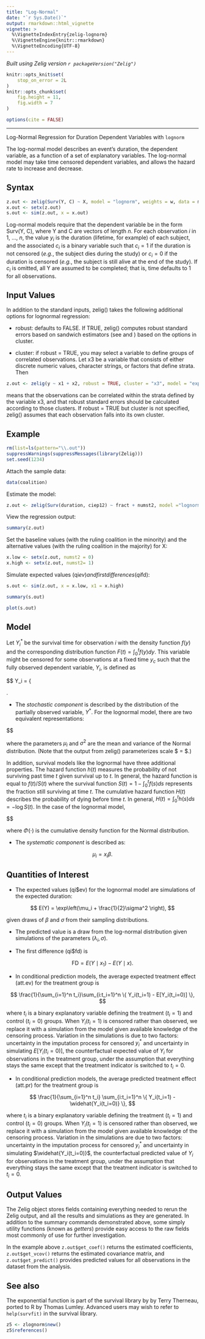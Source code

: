 ```yaml
---
title: "Log-Normal"
date: "`r Sys.Date()`"
output: rmarkdown::html_vignette
vignette: >
  %\VignetteIndexEntry{zelig-lognorm}
  %\VignetteEngine{knitr::rmarkdown}
  %\VignetteEncoding{UTF-8}
---
```


*Built using Zelig version `r packageVersion("Zelig")`*

```r
knitr::opts_knit$set(
    stop_on_error = 2L
)
knitr::opts_chunk$set(
    fig.height = 11,
    fig.width = 7
)

options(cite = FALSE)
```
---

Log-Normal Regression for Duration Dependent Variables with `lognorm`

The log-normal model describes an event’s duration, the dependent
variable, as a function of a set of explanatory variables. The
log-normal model may take time censored dependent variables, and allows
the hazard rate to increase and decrease.

Syntax
------

```r
z.out <- zelig(Surv(Y, C) ~ X, model = "lognorm", weights = w, data = mydata)
x.out <- setx(z.out)
s.out <- sim(z.out, x = x.out)
```

Log-normal models require that the dependent variable be in the form
Surv(Y, C), where Y and C are vectors of length $n$. For each
observation $i$ in 1, …, $n$, the value $y_i$ is the
duration (lifetime, for example) of each subject, and the associated
$c_i$ is a binary variable such that $c_i = 1$ if the
duration is not censored (*e.g.*, the subject dies during the study) or
$c_i = 0$ if the duration is censored (*e.g.*, the subject is
still alive at the end of the study). If $c_i$ is omitted, all Y
are assumed to be completed; that is, time defaults to 1 for all
observations.

Input Values
------

In addition to the standard inputs, zelig() takes the following
additional options for lognormal regression:

-  robust: defaults to FALSE. If TRUE, zelig() computes robust standard
   errors based on sandwich estimators (see and ) based on the options
   in cluster.

-  cluster: if robust = TRUE, you may select a variable to define groups
   of correlated observations. Let x3 be a variable that consists of
   either discrete numeric values, character strings, or factors that
   define strata. Then

```r
z.out <- zelig(y ~ x1 + x2, robust = TRUE, cluster = "x3", model = "exp", data = mydata)
```

means that the observations can be correlated within the strata
defined by the variable x3, and that robust standard errors should be
calculated according to those clusters. If robust = TRUE but cluster
is not specified, zelig() assumes that each observation falls into
its own cluster.

Example
------

```r
rm(list=ls(pattern="\\.out"))
suppressWarnings(suppressMessages(library(Zelig)))
set.seed(1234)
```

Attach the sample data:

```r
data(coalition)
```

Estimate the model:

```r
z.out <- zelig(Surv(duration, ciep12) ~ fract + numst2, model ="lognorm",  data = coalition)
```

View the regression output:

```r
summary(z.out)
```

Set the baseline values (with the ruling coalition in the minority) and
the alternative values (with the ruling coalition in the majority) for
X:

```r
x.low <- setx(z.out, numst2 = 0)
x.high <- setx(z.out, numst2= 1)
```

Simulate expected values (qi$ev) and first differences (qi$fd):

```r
s.out <- sim(z.out, x = x.low, x1 = x.high)
```

```r
summary(s.out)
```

```r
plot(s.out)
```

Model
------

Let $Y_i^*$ be the survival time for observation $i$ with
the density function $f(y)$ and the corresponding distribution
function $F(t)=\int_{0}^t f(y) dy$. This variable might be
censored for some observations at a fixed time $y_c$ such that the
fully observed dependent variable, $Y_i$, is defined as

$$
    Y_i = \left\{ \begin{array}{ll}
        Y_i^* & \textrm{if }Y_i^* \leq y_c \\
         y_c & \textrm{if }Y_i^* > y_c \\
       \end{array} \right.

-  The *stochastic component* is described by the distribution of the
   partially observed variable, $Y^*$. For the lognormal model,
   there are two equivalent representations:


$$
    \begin{aligned}
        Y_i^* \; \sim \; \textrm{LogNormal}(\mu_i, \sigma^2) & \textrm{ or
      } & \log(Y_i^*) \; \sim \; \textrm{Normal}(\mu_i, \sigma^2)\end{aligned}

   where the parameters $\mu_i$ and $\sigma^2$ are the mean
   and variance of the Normal distribution. (Note that the output from
   zelig() parameterizes scale\ $ = \sigma$.)

   In addition, survival models like the lognormal have three additional
   properties. The hazard function $h(t)$ measures the probability
   of not surviving past time $t$ given survival up to $t$.
   In general, the hazard function is equal to $f(t)/S(t)$ where
   the survival function $S(t) =1 - \int_{0}^t f(s) ds$ represents the fraction still surviving at
   time $t$. The cumulative hazard function $H(t)$ describes
   the probability of dying before time $t$. In general,
   $H(t)=
   \int_{0}^{t} h(s) ds = -\log S(t)$. In the case of the lognormal
   model,


$$
    \begin{aligned}
        h(t) &=& \frac{1}{\sqrt{2 \pi} \, \sigma t \, S(t)}
      \exp\left\{-\frac{1}{2 \sigma^2} (\log \lambda t)^2\right\} \\
      S(t) &=& 1 - \Phi\left(\frac{1}{\sigma} \log \lambda t\right) \\
      H(t) &=& -\log \left\{ 1 - \Phi\left(\frac{1}{\sigma} \log \lambda t\right) \right\}\end{aligned}

   where $\Phi(\cdot)$ is the cumulative density function for the
   Normal distribution.

-  The *systematic component* is described as:


$$
    \mu_i = x_i \beta .
$$

Quantities of Interest
------

-  The expected values (qi$ev) for the lognormal model are simulations
   of the expected duration:


$$
    E(Y) =  \exp\left(\mu_i + \frac{1}{2}\sigma^2 \right),
$$

   given draws of $\beta$ and $\sigma$ from their sampling
   distributions.

-  The predicted value is a draw from the log-normal distribution given
   simulations of the parameters $(\lambda_i, \sigma)$.

-  The first difference (qi$fd) is


$$
    \textrm{FD} = E(Y \mid x_1) - E(Y \mid x).
$$

-  In conditional prediction models, the average expected treatment
   effect (att.ev) for the treatment group is


$$
    \frac{1}{\sum_{i=1}^n t_i}\sum_{i:t_i=1}^n \{ Y_i(t_i=1) - E[Y_i(t_i=0)] \},
$$

   where $t_i$ is a binary explanatory variable defining the
   treatment ($t_i=1$) and control ($t_i=0$) groups. When
   $Y_i(t_i=1)$ is censored rather than observed, we replace it
   with a simulation from the model given available knowledge of the
   censoring process. Variation in the simulations is due to two
   factors: uncertainty in the imputation process for censored
   $y_i^*$ and uncertainty in simulating $E[Y_i(t_i=0)]$,
   the counterfactual expected value of $Y_i$ for observations in
   the treatment group, under the assumption that everything stays the
   same except that the treatment indicator is switched to
   $t_i=0$.

-  In conditional prediction models, the average predicted treatment
   effect (att.pr) for the treatment group is


$$
    \frac{1}{\sum_{i=1}^n t_i} \sum_{i:t_i=1}^n \{  Y_i(t_i=1) -
        \widehat{Y_i(t_i=0)} \},
$$

   where $t_i$ is a binary explanatory variable defining the
   treatment ($t_i=1$) and control ($t_i=0$) groups. When
   $Y_i(t_i=1)$ is censored rather than observed, we replace it
   with a simulation from the model given available knowledge of the
   censoring process. Variation in the simulations are due to two
   factors: uncertainty in the imputation process for censored
   $y_i^*$ and uncertainty in simulating
   $\widehat{Y_i(t_i=0)}$, the counterfactual predicted value of
   $Y_i$ for observations in the treatment group, under the
   assumption that everything stays the same except that the treatment
   indicator is switched to $t_i=0$.

Output Values
------

The Zelig object stores fields containing everything needed to
rerun the Zelig output, and all the results and simulations as they are generated.
In addition to the summary commands demonstrated above, some simply utility
functions (known as *getters*) provide easy access to the raw fields most
commonly of use for further investigation.

In the example above `z.out$get_coef()` returns the estimated coefficients,
`z.out$get_vcov()` returns the estimated covariance matrix, and `z.out$get_predict()`
provides predicted values for all observations in the dataset from the analysis.

See also
------

The exponential function is part of the survival library by by Terry
Therneau, ported to R by Thomas Lumley. Advanced users may wish to refer
to `help(survfit)` in the survival library.

```r
z5 <- zlognorm$new()
z5$references()
```
